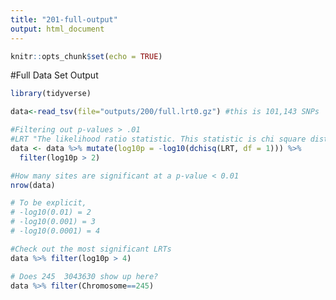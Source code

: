 ```yaml
---
title: "201-full-output"
output: html_document
---
```


```r
knitr::opts_chunk$set(echo = TRUE)
```

#Full Data Set Output

```r
library(tidyverse)

data<-read_tsv(file="outputs/200/full.lrt0.gz") #this is 101,143 SNPs

#Filtering out p-values > .01
#LRT "The likelihood ratio statistic. This statistic is chi square distributed with one degree of freedom."
data <- data %>% mutate(log10p = -log10(dchisq(LRT, df = 1))) %>%
  filter(log10p > 2)

#How many sites are significant at a p-value < 0.01
nrow(data)

# To be explicit,
# -log10(0.01) = 2
# -log10(0.001) = 3
# -log10(0.0001) = 4

#Check out the most significant LRTs 
data %>% filter(log10p > 4)

# Does 245	3043630 show up here?
data %>% filter(Chromosome==245)
```